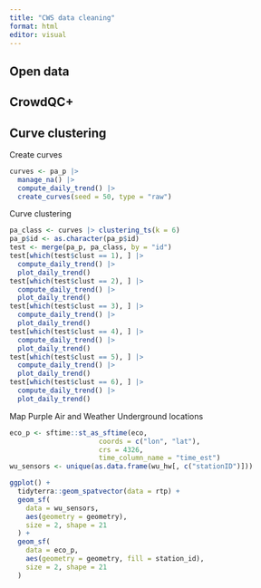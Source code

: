 ```yaml
---
title: "CWS data cleaning"
format: html
editor: visual
---
```


## Open data

## CrowdQC+

## Curve clustering

Create curves

```r
curves <- pa_p |>
  manage_na() |>
  compute_daily_trend() |>
  create_curves(seed = 50, type = "raw") 
```

Curve clustering

```r
pa_class <- curves |> clustering_ts(k = 6)
pa_p$id <- as.character(pa_p$id)
test <- merge(pa_p, pa_class, by = "id")
test[which(test$clust == 1), ] |>
  compute_daily_trend() |>
  plot_daily_trend()
test[which(test$clust == 2), ] |>
  compute_daily_trend() |>
  plot_daily_trend()
test[which(test$clust == 3), ] |>
  compute_daily_trend() |>
  plot_daily_trend()
test[which(test$clust == 4), ] |>
  compute_daily_trend() |>
  plot_daily_trend()
test[which(test$clust == 5), ] |>
  compute_daily_trend() |>
  plot_daily_trend()
test[which(test$clust == 6), ] |>
  compute_daily_trend() |>
  plot_daily_trend()
```

Map Purple Air and Weather Underground locations

```r
eco_p <- sftime::st_as_sftime(eco,
                      coords = c("lon", "lat"),
                      crs = 4326,
                      time_column_name = "time_est")
wu_sensors <- unique(as.data.frame(wu_hw[, c("stationID")]))

ggplot() +
  tidyterra::geom_spatvector(data = rtp) +
  geom_sf(
    data = wu_sensors,
    aes(geometry = geometry),
    size = 2, shape = 21
  ) +
  geom_sf(
    data = eco_p,
    aes(geometry = geometry, fill = station_id),
    size = 2, shape = 21
  )
```
